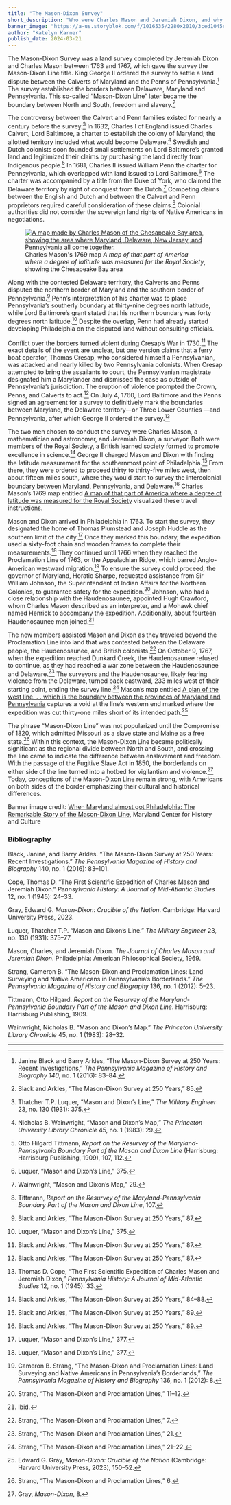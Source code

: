 ```yaml
---
title: "The Mason-Dixon Survey"
short_description: "Who were Charles Mason and Jeremiah Dixon, and why was the Mason-Dixon Line created?"
banner_image: "https://a-us.storyblok.com/f/1016535/2280x2010/3ced1045ed/mason-and-dixon.jpg"
author: "Katelyn Karner"
publish_date: 2024-03-21
---
```


The Mason-Dixon Survey was a land survey completed by Jeremiah Dixon and Charles Mason between 1763 and 1767, which gave the survey the Mason-Dixon Line title. King George II ordered the survey to settle a land dispute between the Calverts of Maryland and the Penns of Pennsylvania.[^1] The survey established the borders between Delaware, Maryland and Pennsylvania. This so-called “Mason-Dixon Line” later became the boundary between North and South, freedom and slavery.[^2]

The controversy between the Calvert and Penn families existed for nearly a century before the survey.[^3] In 1632, Charles I of England issued Charles Calvert, Lord Baltimore, a charter to establish the colony of Maryland; the allotted territory included what would become Delaware.[^4] Swedish and Dutch colonists soon founded small settlements on Lord Baltimore’s granted land and legitimized their claims by purchasing the land directly from Indigenous people.[^5] In 1681, Charles II issued William Penn the charter for Pennsylvania, which overlapped with land issued to Lord Baltimore.[^6] The charter was accompanied by a title from the Duke of York, who claimed the Delaware territory by right of conquest from the Dutch.[^7] Competing claims between the English and Dutch and between the Calvert and Penn proprietors required careful consideration of these claims.[^8] Colonial authorities did not consider the sovereign land rights of Native Americans in negotiations.

<figure class="table float-left mr-5 mb-10">
  <a href="/maps/commonwealth:z603vm71s">
    <img src="https://iiif.digitalcommonwealth.org/iiif/2/commonwealth:z603vm722/229,239,2314,4007/500,/0/default.jpg" alt="A map made by Charles Mason of the Chesapeake Bay area, showing the area where Maryland, Delaware, New Jersey, and Pennsylvania all come together."/>
  </a>
  <figcaption class="table-caption caption-bottom mt-0">
    Charles Mason's 1769 map <em>A map of that part of America where a degree of latitude was measured for the Royal Society</em>, showing the Chesapeake Bay area
  </figcaption>
</figure>

Along with the contested Delaware territory, the Calverts and Penns disputed the northern border of Maryland and the southern border of Pennsylvania.[^9] Penn’s interpretation of his charter was to place Pennsylvania’s southerly boundary at thirty-nine degrees north latitude, while Lord Baltimore’s grant stated that his northern boundary was forty degrees north latitude.[^10] Despite the overlap, Penn had already started developing Philadelphia on the disputed land without consulting officials.

Conflict over the borders turned violent during Cresap’s War in 1730.[^11] The exact details of the event are unclear, but one version claims that a ferry boat operator, Thomas Cresap, who considered himself a Pennsylvanian, was attacked and nearly killed by two Pennsylvania colonists. When Cresap attempted to bring the assailants to court, the Pennsylvanian magistrate designated him a Marylander and dismissed the case as outside of Pennsylvania’s jurisdiction. The eruption of violence prompted the Crown, Penns, and Calverts to act.[^12] On July 4, 1760, Lord Baltimore and the Penns signed an agreement for a survey to definitively mark the boundaries between Maryland, the Delaware territory—or Three Lower Counties —and Pennsylvania, after which George II ordered the survey.[^13]

The two men chosen to conduct the survey were Charles Mason, a mathematician and astronomer, and Jeremiah Dixon, a surveyor. Both were members of the Royal Society, a British learned society formed to promote excellence in science.[^14] George II charged Mason and Dixon with finding the latitude measurement for the southernmost point of Philadelphia.[^15] From there, they were ordered to proceed thirty to thirty-five miles west, then about fifteen miles south, where they would start to survey the intercolonial boundary between Maryland, Pennsylvania, and Delaware.[^16] Charles Mason’s 1769 map entitled [A map of that part of America where a degree of latitude was measured for the Royal Society](/maps/commonwealth:z603vm71s) visualized these travel instructions.

Mason and Dixon arrived in Philadelphia in 1763. To start the survey, they designated the home of Thomas Plumstead and Joseph Huddle as the southern limit of the city.[^17] Once they marked this boundary, the expedition used a sixty-foot chain and wooden frames to complete their measurements.[^18] They continued until 1766 when they reached the Proclamation Line of 1763, or the Appalachian Ridge, which barred Anglo-American westward migration.[^19] To ensure the survey could proceed, the governor of Maryland, Horatio Sharpe, requested assistance from Sir William Johnson, the Superintendent of Indian Affairs for the Northern Colonies, to guarantee safety for the expedition.[^20] Johnson, who had a close relationship with the Haudenosaunee, appointed Hugh Crawford, whom Charles Mason described as an interpreter, and a Mohawk chief named Henrick to accompany the expedition. Additionally, about fourteen Haudenosaunee men joined.[^21]

The new members assisted Mason and Dixon as they traveled beyond the Proclamation Line into land that was contested between the Delaware people, the Haudenosaunee, and British colonists.[^22] On October 9, 1767, when the expedition reached Dunkard Creek, the Haudenosaunee refused to continue, as they had reached a war zone between the Haudenosaunee and Delaware.[^23] The surveyors and the Haudenosaunee, likely fearing violence from the Delaware, turned back eastward, 233 miles west of their starting point, ending the survey line.[^24] Mason’s map entitled [A plan of the west line. . . which is the boundary between the provinces of Maryland and Pennsylvania](https://www.loc.gov/resource/g3841f.ct002075/?r=-0.085,-0.141,1.111,0.704,0) captures a void at the line’s western end marked where the expedition was cut thirty-one miles short of its intended path.[^25]

The phrase “Mason-Dixon Line” was not popularized until the Compromise of 1820, which admitted Missouri as a slave state and Maine as a free state.[^26] Within this context, the Mason-Dixon Line became politically significant as the regional divide between North and South, and crossing the line came to indicate the difference between enslavement and freedom. With the passage of the Fugitive Slave Act in 1850, the borderlands on either side of the line turned into a hotbed for vigilantism and violence.[^27] Today, conceptions of the Mason-Dixon Line remain strong, with Americans on both sides of the border emphasizing their cultural and historical differences.

Banner image credit: [When Maryland almost got Philadelphia: The Remarkable Story of the Mason-Dixon Line](https://www.mdhistory.org/when-maryland-almost-got-philadelphia-the-remarkable-story-of-the-mason-dixon-line/), Maryland Center for History and Culture

[^1]: Janine Black and Barry Arkles, “The Mason-Dixon Survey at 250 Years: Recent Investigations,” _The Pennsylvania Magazine of History and Biography 140_, no. 1 (2016): 83–84.

[^2]: Black and Arkles, “The Mason-Dixon Survey at 250 Years,” 85.

[^3]: Thatcher T.P. Luquer, “Mason and Dixon’s Line,” _The Military Engineer_ 23, no. 130 (1931): 375.

[^4]: Nicholas B. Wainwright, “Mason and Dixon’s Map,” _The Princeton University Library Chronicle_ 45, no. 1 (1983): 29.

[^5]: Otto Hilgard Tittmann, _Report on the Resurvey of the Maryland-Pennsylvania Boundary Part of the Mason and Dixon Line_ (Harrisburg: Harrisburg Publishing, 1909), 107, 112.

[^6]: Luquer, “Mason and Dixon’s Line,” 375.

[^7]: Wainwright, “Mason and Dixon’s Map,” 29.

[^8]: Tittmann, _Report on the Resurvey of the Maryland-Pennsylvania Boundary Part of the Mason and Dixon Line_, 107.

[^9]: Black and Arkles, “The Mason-Dixon Survey at 250 Years,” 87.

[^10]: Luquer, “Mason and Dixon’s Line,” 375.

[^11]: Black and Arkles, “The Mason-Dixon Survey at 250 Years,” 87.

[^12]: Black and Arkles, “The Mason-Dixon Survey at 250 Years,” 87.

[^13]: Thomas D. Cope, “The First Scientific Expedition of Charles Mason and Jeremiah Dixon,” _Pennsylvania History: A Journal of Mid-Atlantic Studies_ 12, no. 1 (1945): 33.

[^14]: Black and Arkles, “The Mason-Dixon Survey at 250 Years,” 84–88.

[^15]: Black and Arkles, “The Mason-Dixon Survey at 250 Years,” 89.

[^16]: Black and Arkles, “The Mason-Dixon Survey at 250 Years,” 89.

[^17]: Luquer, “Mason and Dixon’s Line,” 377.

[^18]: Luquer, “Mason and Dixon’s Line,” 377.

[^19]: Cameron B. Strang, “The Mason-Dixon and Proclamation Lines: Land Surveying and Native Americans in Pennsylvania’s Borderlands,” _The Pennsylvania Magazine of History and Biography_ 136, no. 1 (2012): 8.

[^20]: Strang, “The Mason-Dixon and Proclamation Lines,” 11–12.

[^21]: Ibid.

[^22]: Strang, “The Mason-Dixon and Proclamation Lines,” 7.

[^23]: Strang, “The Mason-Dixon and Proclamation Lines,” 21.

[^24]: Strang, “The Mason-Dixon and Proclamation Lines,” 21–22.

[^25]: Edward G. Gray, _Mason-Dixon: Crucible of the Nation_ (Cambridge: Harvard University Press, 2023), 150–52.

[^26]: Strang, “The Mason-Dixon and Proclamation Lines,” 6.

[^27]: Gray, _Mason-Dixon_, 8.


### Bibliography

Black, Janine, and Barry Arkles. “The Mason-Dixon Survey at 250 Years: Recent Investigations.” _The Pennsylvania Magazine of History and Biography_ 140, no. 1 (2016): 83–101.

Cope, Thomas D. “The First Scientific Expedition of Charles Mason and Jeremiah Dixon.” _Pennsylvania History: A Journal of Mid-Atlantic Studies_ 12, no. 1 (1945): 24–33.

Gray, Edward G. _Mason-Dixon: Crucible of the Nation_. Cambridge: Harvard University Press, 2023.

Luquer, Thatcher T.P. “Mason and Dixon’s Line.” _The Military Engineer_ 23, no. 130 (1931): 375–77.

Mason, Charles, and Jeremiah Dixon. _The Journal of Charles Mason and Jeremiah Dixon_. Philadelphia: American Philosophical Society, 1969.

Strang, Cameron B. “The Mason-Dixon and Proclamation Lines: Land Surveying and Native Americans in Pennsylvania’s Borderlands.” _The Pennsylvania Magazine of History and Biography_ 136, no. 1 (2012): 5–23.

Tittmann, Otto Hilgard. _Report on the Resurvey of the Maryland-Pennsylvania Boundary Part of the Mason and Dixon Line_. Harrisburg: Harrisburg Publishing, 1909.

Wainwright, Nicholas B. “Mason and Dixon’s Map.” _The Princeton University Library Chronicle_ 45, no. 1 (1983): 28–32.

***
